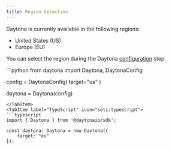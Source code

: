 ```yaml
---
title: Region Selection
---
```



Daytona is currently available in the following regions:

- United States (US)
- Europe (EU)

You can select the region during the Daytona [configuration](/docs/en/configuration) step.

<Tabs>
<TabItem label="Python" icon="seti:python">
```python
from daytona import Daytona, DaytonaConfig

config = DaytonaConfig(
    target="us"
)

daytona = Daytona(config)
```
</TabItem>
<TabItem label="TypeScript" icon="seti:typescript">
```typescript
import { Daytona } from '@daytonaio/sdk';

const daytona: Daytona = new Daytona({
    target: "eu"
});
```
</TabItem>
</Tabs>